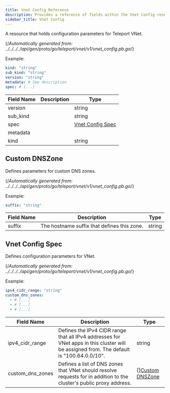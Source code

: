 ```yaml
---
title: Vnet Config Reference
description: Provides a reference of fields within the Vnet Config resource, which you can manage with tctl.
sidebar_title: Vnet Config
---
```


A resource that holds configuration parameters for Teleport VNet.

{/*Automatically generated from: ../../../../api/gen/proto/go/teleport/vnet/v1/vnet_config.pb.go*/}

Example:

```yaml
kind: "string"
sub_kind: "string"
version: "string"
metadata: # See description
spec: # [...]
```
|Field Name|Description|Type|
|---|---|---|
|version||string|
|sub_kind||string|
|spec||[Vnet Config Spec](#vnet-config-spec)|
|metadata|||
|kind||string|

## Custom DNSZone

Defines parameters for custom DNS zones.

{/*Automatically generated from: ../../../../api/gen/proto/go/teleport/vnet/v1/vnet_config.pb.go*/}

Example:

```yaml
suffix: "string"
```

|Field Name|Description|Type|
|---|---|---|
|suffix|The hostname suffix that defines this zone.|string|

## Vnet Config Spec

Defines configuration parameters for VNet.

{/*Automatically generated from: ../../../../api/gen/proto/go/teleport/vnet/v1/vnet_config.pb.go*/}

Example:

```yaml
ipv4_cidr_range: "string"
custom_dns_zones: 
  - # [...]
  - # [...]
  - # [...]
```

|Field Name|Description|Type|
|---|---|---|
|ipv4_cidr_range|Defines the IPv4 CIDR range that all IPv4 addresses for VNet apps in this cluster will be assigned from. The default is "100.64.0.0/10".|string|
|custom_dns_zones|Defines a list of DNS zones that VNet should resolve requests for in addition to the cluster's public proxy address.|[][Custom DNSZone](#custom-dnszone)|

